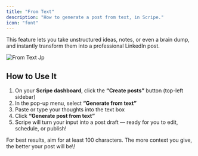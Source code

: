 ```yaml
---
title: "From Text"
description: "How to generate a post from text, in Scripe."
icon: "font"
---
```


This feature lets you take unstructured ideas, notes, or even a brain dump, and instantly transform them into a professional LinkedIn post.

![From Text Jp](/images/from-text.jpg)

## How to Use It

1. On your **Scripe dashboard**, click the **“Create posts”** button (top-left sidebar)
2. In the pop-up menu, select **“Generate from text”**
3. Paste or type your thoughts into the text box
4. Click **“Generate post from text”**
5. Scripe will turn your input into a post draft — ready for you to edit, schedule, or publish\!

<Tip>
  For best results, aim for at least 100 characters. The more context you give, the better your post will be\!
</Tip>
